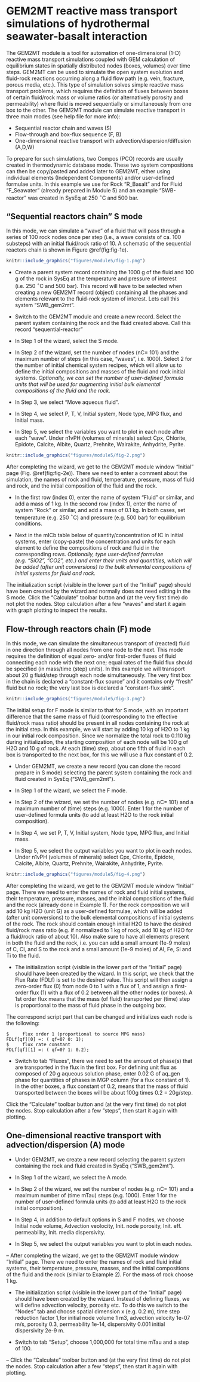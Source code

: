 # GEM2MT reactive mass transport simulations of hydrothermal seawater-basalt interaction {#module5}

The GEM2MT module is a tool for automation of one-dimensional (1-D) reactive mass transport simulations coupled with GEM calculation of equilibrium states in spatially distributed nodes (boxes, volumes) over time steps. GEM2MT can be used to simulate the open system evolution and fluid-rock reactions occurring along a fluid flow path (e.g. vein, fracture, porous media, etc.). This type of simulation solves simple reactive mass transport problems, which requires the definition of fluxes between boxes of certain fluid/rock mass or volume ratios (or alternatively porosity and permeability) where fluid is moved sequentially or simultaneously from one box to the other. The GEM2MT module can simulate reactive transport in three main modes (see help file for more info):

- Sequential reactor chain and waves (S)
- Flow-through and box-flux sequence (F, B)
- One-dimensional reactive transport with advection/dispersion/diffusion (A,D,W)

To prepare for such simulations, two Compos (PCO) records are usually created in thermodynamic database mode. These two system compositions can then be copy/pasted and added later to GEM2MT, either using individual elements (Independent Components) and/or user-defined formulae units. In this example we use for Rock "R\_Basalt" and for Fluid "F\_Seawater" (already prepared in Module 5) and an example "SWB-reactor" was created in SysEq at 250 $^{\circ}$C and 500 bar.

## "Sequential reactors chain" S mode

In this mode, we can simulate a "wave" of a fluid that will pass through a series of 100 rock nodes once per step (i.e., a wave consists of ca. 100 substeps) with an initial fluid/rock ratio of 10. A schematic of the sequential reactors chain is shown in Figure \@ref(fig:fig-1e).

```r
knitr::include_graphics("figures/module5/fig-1.png")
```


- Create a parent system record containing the 1000 g of the fluid and 100 g of the rock in SysEq at the temperature and pressure of interest (i.e. 250 $^{\circ}$C and 500 bar). This record will have to be selected when creating a new GEM2MT record (object) containing all the phases and elements relevant to the fluid-rock system of interest. Lets call this system "SWB\_gem2mt".


- Switch to the GEM2MT module and create a new record. Select the parent system containing the rock and the fluid created above. Call this record "sequential-reactor"

- In Step 1 of the wizard, select the S mode.

- In Step 2 of the wizard, set the number of nodes (nC= 101) and the maximum number of steps (in this case, "waves", i.e. 1000). Select 2 for the number of initial chemical system recipes, which will allow us to define the initial compositions and masses of the fluid and rock initial systems. _Optionally, we can set the number of user-defined formula units that will be used for augmenting initial bulk elemental compositions of the  fluid and the rock._ 

- In Step 3, we select "Move aqueous fluid".

- In Step 4, we select P, T, V, Initial system, Node type, MPG flux, and Initial mass.

- In Step 5, we select the variables you want to plot in each node after each "wave". Under n1vPH (volumes of minerals) select Cpx, Chlorite, Epidote, Calcite, Albite, Quartz, Prehnite, Wairakite, Anhydrite, Pyrite.



```r
knitr::include_graphics("figures/module5/fig-2.png")
```



After completing the wizard, we get to the GEM2MT module window "Initial" page (Fig. \@ref(fig:fig-2e)). There we need to enter a comment about the simulation, the names of rock and fluid, temperature, pressure, mass of fluid and rock, and the initial composition of the fluid and the rock. 

- In the first row (index 0), enter the name of system "Fluid" or similar, and add a mass of 1 kg. In the second row (index 1), enter the name of system "Rock" or similar, and add a mass of 0.1 kg. In both cases, set temperature (e.g. 250 $^{\circ}$C) and pressure (e.g. 500 bar) for equilibrium conditions.

- Next in the mICb table below of quantity/concentration of IC in initial systems, enter (copy-paste) the concentration and units for each element to define the compositions of rock and fluid in the corresponding rows. _Optionally, type user-defined formulae (e.g. "SiO2", "CO2", etc.) and enter their units and quantities, which will be added (after unit conversions) to the bulk elemental compositions of initial systems for fluid and rock._

The initialization script (visible in the lower part of the "Initial" page) should have been created by the wizard and normally does not need editing in the S mode. Click the "Calculate" toolbar button and (at the very first time) do not plot the nodes. Stop calculation after a few "waves" and start it again with graph plotting to inspect the results.

## Flow-through reactors chain (F) mode

In this mode, we can simulate the simultaneous transport of (reacted) fluid in one direction through all nodes from one node to the next. This mode requires the definition of equal zero- and/or first-order fluxes of fluid connecting each node with the next one; equal rates of the fluid flux should be specified (in mass/time (step) units). In this example we will transport about 20 g fluid/step through each node simultaneously. The very first box in the chain is declared a "constant-flux source" and it contains only "fresh" fluid but no rock; the very last box is declared a "constant-flux sink".  

```r
knitr::include_graphics("figures/module5/fig-3.png")
```

The initial setup for F mode is similar to that for S mode, with an important difference that the same mass of fluid (corresponding to the effective fluid/rock mass ratio) should be present in all nodes containing the rock at the initial step. In this example, we will start by adding 10 kg of H2O to 1 kg in our initial rock composition. Since we normalize the total rock to 0.110 kg during initialization, the starting composition of each node will be 100 g of H2O and 10 g of rock. At each (time) step, about one fifth of fluid in each box is transported to the next box, for this we will use a flux constant of 0.2. 

- Under GEM2MT, we create a new record (you can clone the record prepare in S mode) selecting the parent system containing the rock and fluid created in SysEq ("SWB\_gem2mt").

- In Step 1 of the wizard, we select the F mode.

- In Step 2 of the wizard, we set the number of nodes (e.g. nC= 101) and a maximum number of (time) steps (e.g. 1000). Enter 1 for the number of user-defined formula units (to add at least H2O to the rock initial composition).

- In Step 4, we set P, T, V, Initial system, Node type, MPG flux, and Initial mass.

- In Step 5, we select the output variables you want to plot in each nodes. Under n1vPH (volumes of minerals) select Cpx, Chlorite, Epidote, Calcite, Albite, Quartz, Prehnite, Wairakite, Anhydrite, Pyrite.

```r
knitr::include_graphics("figures/module5/fig-4.png")
```


After completing the wizard, we get to the GEM2MT module window "Initial" page. There we need to enter the names of rock and fluid initial systems, their temperature, pressure, masses, and the initial compositions of the fluid and the rock (already done in Example 1). For the rock composition we will add 10 kg H2O (unit G) as a  user-defined formulae, which will be added (after unit conversions) to the bulk elemental compositions of initial systems of the rock. The rock should contain enough initial H2O to have the desired fluid/rock mass ratio (e.g. if normalized to 1 kg of rock, add 10 kg of H2O for a fluid/rock ratio of about 10). Also make sure to have all elements present in both the fluid and the rock, i.e. you can add a small amount (1e-9 moles) of C, Cl, and S to the rock and a small amount (1e-9 moles) of Al, Fe, Si and Ti to the fluid.

- The initialization script (visible in the lower part of the "Initial" page) should have been created by the wizard. In this script, we check that the Flux Rate (FDLf) is set to the desired value. This script will then assign a zero-order flux (0) from node 0 to 1 with a flux of 1, and assign a first-order flux (1) with a flux of 0.2 between all the other nodes (or boxes). A 1st order flux means that the mass (of fluid) transported per (time) step is proportional to the mass of fluid phase in the outgoing box.

The correspond script part that can be changed and initializes each node is the following:

```
$     flux order 1 (proportional to source MPG mass)
FDLf[qf][0] =: ( qf=0? 0: 1);
$     flux rate constant
FDLf[qf][1] =: ( qf=0? 1: 0.2);
```

- Switch to tab "Fluxes", there we need to set the amount of phase(s) that are transported in the flux in the first box. For defining unit flux as composed of 20 g aqueous solution phase, enter 0.02 G of aq\_gen phase for quantities of phases in MGP column (for a flux constant of 1). In the other boxes, a flux constant of 0.2, means that the mass of fluid transported between the boxes will be about 100g times 0.2 = 20g/step.

Click the "Calculate" toolbar button and (at the very first time) do not plot the nodes. Stop calculation after a few "steps", then start it again with plotting.

## One-dimensional reactive transport with advection/dispersion (A) mode

- Under GEM2MT, we create a new record  selecting the parent system containing the rock and fluid created in SysEq ("SWB\_gem2mt").
	
- In Step 1 of the wizard, we select the A mode.
	
- In Step 2 of the wizard, we set the number of nodes (e.g. nC= 101) and a maximum number of (time mTau) steps (e.g. 1000). Enter 1 for the number of user-defined formula units (to add at least H2O to the rock initial composition).
	
- In Step 4, in addition to default options in S and F modes, we choose Initial node volume, Advection veolocity, Init. node porosity, Init. eff. permeability, Init. media dispersivity.
	
- In Step 5, we select the output variables you want to plot in each nodes. 
	
-- After completing the wizard, we get to the GEM2MT module window "Initial" page. There we need to enter the names of rock and fluid initial systems, their temperature, pressure, masses, and the initial compositions of the fluid and the rock (similar to Example 2). For the mass of rock choose 1 kg. 
	
- The initialization script (visible in the lower part of the "Initial" page) should have been created by the wizard. Instead of defining fluxes, we will define advection velocity, porosity etc. To do this we switch to the "Nodes" tab and choose spatial dimension x  (e.g. 0.2 m), time step reduction factor 1,for initial node volume 1 m3, advection velocity 1e-07 m/s, porosity 0.3, permeability 1e-14, dispersivity 0.001 initial dispersivity 2e-9 m.
	
- Switch to tab "Setup", choose 1,000,000 for total time mTau and a step of 100.
	
-- Click the "Calculate" toolbar button and (at the very first time) do not plot the nodes. Stop calculation after a few "steps", then start it again with plotting.
	